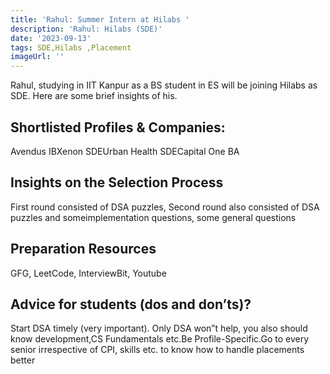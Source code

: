 ```yaml
---
title: 'Rahul: Summer Intern at Hilabs '
description: 'Rahul: Hilabs (SDE)'
date: '2023-09-13'
tags: SDE,Hilabs ,Placement
imageUrl: ''
---
```


Rahul, studying in IIT Kanpur as a BS student in ES will be joining Hilabs  as SDE. Here are some brief insights of his.

## Shortlisted Profiles & Companies:
Avendus IBXenon SDEUrban Health SDECapital One BA

## Insights on the Selection Process
First round consisted of DSA puzzles, Second round also consisted of DSA puzzles and someimplementation questions, some general questions

##  Preparation Resources
GFG, LeetCode, InterviewBit, Youtube

## Advice for students (dos and don’ts)? 
Start DSA timely (very important). Only DSA won”t help, you also should know development,CS Fundamentals etc.Be Profile-Specific.Go to every senior irrespective of CPI, skills etc. to know how to handle placements better

